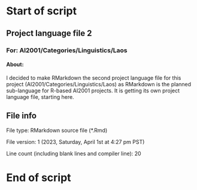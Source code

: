 # Start of script

## Project language file 2

### For: AI2001/Categories/Linguistics/Laos

#### About:

I decided to make RMarkdown the second project language file for this project (AI2001/Categories/Linguistics/Laos) as RMarkdown is the planned sub-language for R-based AI2001 projects. It is getting its own project language file, starting here.

## File info

File type: RMarkdown source file (*.Rmd)

File version: 1 (2023, Saturday, April 1st at 4:27 pm PST)

Line count (including blank lines and compiler line): 20

# End of script
